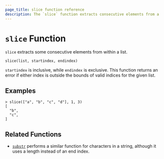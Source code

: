 ```yaml
---
page_title: slice function reference
description: The `slice` function extracts consecutive elements from a list. Learn how to use the `slice` function in Packer templates.
---
```


# `slice` Function

`slice` extracts some consecutive elements from within a list.

```hcl
slice(list, startindex, endindex)
```

`startindex` is inclusive, while `endindex` is exclusive. This function returns
an error if either index is outside the bounds of valid indices for the given
list.

## Examples

```shell-session
> slice(["a", "b", "c", "d"], 1, 3)
[
  "b",
  "c",
]
```

## Related Functions

- [`substr`](/packer/docs/templates/hcl_templates/functions/string/substr) performs a similar function for characters in a
  string, although it uses a length instead of an end index.
